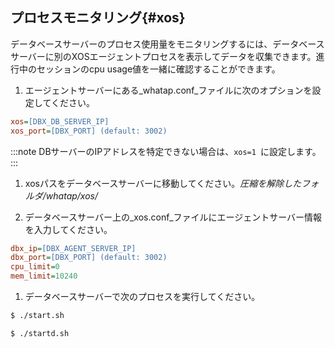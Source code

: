 ## プロセスモニタリング{#xos}

データベースサーバーのプロセス使用量をモニタリングするには、データベースサーバーに別のXOSエージェントプロセスを表示してデータを収集できます。進行中のセッションのcpu usage値を一緒に確認することができます。

1.  エージェントサーバーにある_whatap.conf_ファイルに次のオプションを設定してください。

```ini title='whatap.conf'
xos=[DBX_DB_SERVER_IP]
xos_port=[DBX_PORT] (default: 3002)
```

  :::note
DBサーバーのIPアドレスを特定できない場合は、`xos=1 `に設定します。
:::

1.  xosパスをデータベースサーバーに移動してください。_圧縮を解除したフォルダ/whatap/xos/_

2.  データベースサーバー上の_xos.conf_ファイルにエージェントサーバー情報を入力してください。

```ini title='xos.conf'
dbx_ip=[DBX_AGENT_SERVER_IP]
dbx_port=[DBX_PORT] (default: 3002)
cpu_limit=0
mem_limit=10240
```

1.  データベースサーバーで次のプロセスを実行してください。

```bash title='start.sh'
$ ./start.sh
```

```bash title='백그라운드로 실행할 경우'
$ ./startd.sh
```
